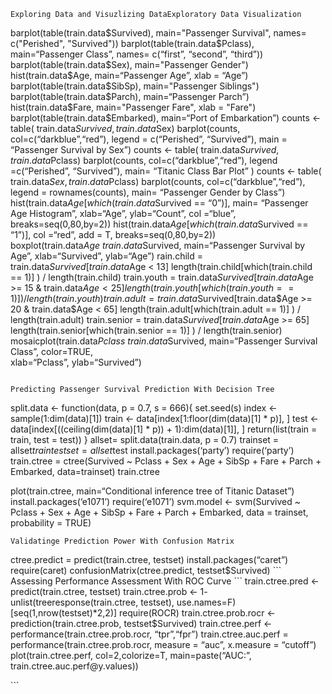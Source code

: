 ```
Exploring Data and Visuzlizing DataExploratory Data Visualization
```
barplot(table(train.data$Survived), main="Passenger Survival",  names= c("Perished", "Survived"))
barplot(table(train.data$Pclass), main="Passenger Class",  names= c("first", "second", "third"))
barplot(table(train.data$Sex), main="Passenger Gender")
hist(train.data$Age, main="Passenger Age", xlab = "Age")
barplot(table(train.data$SibSp), main="Passenger Siblings")
barplot(table(train.data$Parch), main="Passenger Parch")
hist(train.data$Fare, main="Passenger Fare", xlab = "Fare")
barplot(table(train.data$Embarked), main="Port of Embarkation")
counts <- table( train.data$Survived, train.data$Sex)
barplot(counts,  col=c("darkblue","red"), legend = c("Perished", "Survived"), main = “Passenger Survival by Sex”)
counts <- table( train.data$Survived, train.data$Pclass)
barplot(counts,  col=c("darkblue","red"), legend =c("Perished", "Survived"), main= "Titanic Class Bar Plot" )
counts <- table( train.data$Sex, train.data$Pclass)
barplot(counts,  col=c("darkblue","red"), legend = rownames(counts), main= "Passenger Gender by Class")
hist(train.data$Age[which(train.data$Survived == "0")], main= "Passenger Age Histogram", xlab="Age", ylab="Count", col ="blue", breaks=seq(0,80,by=2))
hist(train.data$Age[which(train.data$Survived == "1")], col ="red", add = T, breaks=seq(0,80,by=2))
boxplot(train.data$Age ~ train.data$Survived, 
        main="Passenger Survival by Age",
        xlab="Survived", ylab="Age")
rain.child = train.data$Survived[train.data$Age < 13]
length(train.child[which(train.child == 1)] ) / length(train.child)
train.youth = train.data$Survived[train.data$Age >= 15 & train.data$Age < 25]
length(train.youth[which(train.youth == 1)] ) / length(train.youth)
train.adult  = train.data$Survived[train.data$Age >= 20 & train.data$Age < 65]
length(train.adult[which(train.adult == 1)] ) / length(train.adult)
train.senior  = train.data$Survived[train.data$Age >= 65]
length(train.senior[which(train.senior == 1)] ) / length(train.senior)
mosaicplot(train.data$Pclass ~ train.data$Survived,  main="Passenger Survival Class", color=TRUE,  
  xlab="Pclass", ylab="Survived")
```

Predicting Passenger Survival Prediction With Decision Tree 
```
split.data <- function(data, p = 0.7, s = 666){
    set.seed(s)
    index <- sample(1:dim(data)[1])
    train <- data[index[1:floor(dim(data)[1] * p)], ]
    test <- data[index[((ceiling(dim(data)[1] * p)) + 1):dim(data)[1]], ]
    return(list(train = train, test = test))
} 
allset= split.data(train.data, p = 0.7) 
trainset = allset$train 
testset = allset$test
install.packages('party')
require('party')
train.ctree = ctree(Survived ~ Pclass + Sex + Age + SibSp + Fare + Parch + Embarked, data=trainset)
train.ctree

plot(train.ctree, main="Conditional inference tree of Titanic Dataset")
install.packages('e1071')
require('e1071')
svm.model <- svm(Survived ~ Pclass + Sex + Age + SibSp + Fare + Parch + Embarked, data = trainset, probability = TRUE)
```
Validatinge Prediction Power With Confusion Matrix
```
ctree.predict = predict(train.ctree, testset)
install.packages("caret")
require(caret)
confusionMatrix(ctree.predict, testset$Survived)      
```
Assessing Performance Assessment With ROC Curve
```
train.ctree.pred <- predict(train.ctree, testset)
train.ctree.prob <-  1- unlist(treeresponse(train.ctree, testset), use.names=F)[seq(1,nrow(testset)*2,2)]
require(ROCR)
train.ctree.prob.rocr <- prediction(train.ctree.prob, testset$Survived)
train.ctree.perf <- performance(train.ctree.prob.rocr, "tpr","fpr")
train.ctree.auc.perf =  performance(train.ctree.prob.rocr, measure = "auc", x.measure = "cutoff")
plot(train.ctree.perf, col=2,colorize=T, main=paste("AUC:", train.ctree.auc.perf@y.values))

```
